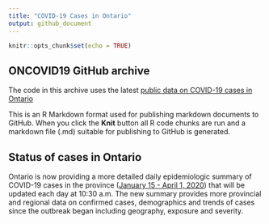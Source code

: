 ```yaml
---
title: "COVID-19 Cases in Ontario"
output: github_document
---
```


```r
knitr::opts_chunk$set(echo = TRUE)
```

## ONCOVID19 GitHub archive

The code in this archive uses the latest [public data on COVID-19 cases in Ontario](https://www.ontario.ca/page/2019-novel-coronavirus#section-0)

This is an R Markdown format used for publishing markdown documents to GitHub. When you click the **Knit** button all R code chunks are run and a markdown file (.md) suitable for publishing to GitHub is generated.

## Status of cases in Ontario

Ontario is now providing a more detailed daily epidemiologic summary of COVID-19 cases in the province ([January 15 - April 1, 2020](https://files.ontario.ca/moh-covid-19-report-en-2020-04-01.pdf)) that will be updated each day at 10:30 a.m. The new summary provides more provincial and regional data on confirmed cases, demographics and trends of cases since the outbreak began including geography, exposure and severity. 



